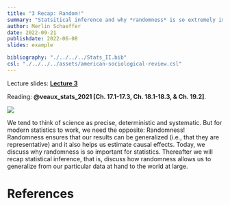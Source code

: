 ```yaml
---
title: "3 Recap: Random!"
summary: "Statsitical inference and why *randomness* is so extremely important in statistics."
author: Merlin Schaeffer
date: 2022-09-21
publishdate: 2022-06-08
slides: example

bibliography: "./../../../Stats_II.bib"
csl: "./../../../assets/american-sociological-review.csl"
---
```


Lecture slides: [**Lecture 3**](/Lectures/3-Random/3-Random.html)

Reading: **@veaux_stats_2021[Ch. 17.1-17.3, Ch. 18.1-18.3, & Ch. 19.2]**.

![](https://c.tenor.com/5PepR8rD4U0AAAAC/throwing-dice-quavo.gif)

We tend to think of science as precise, deterministic and systematic. But for modern statistics to work, we need the opposite: Randomness! Randomness ensures that our results can be generalized (i.e., that they are representative) and it also helps us estimate causal effects. Today, we discuss why randomness is so important for statistics. Thereafter we will recap statistical inference, that is, discuss how randomness allows us to generalize from our particular data at hand to the world at large.

# References
